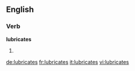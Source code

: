 ==English==

===Verb===
'''lubricates'''

# {{third-person singular of|[[lubricate]]}}

[[de:lubricates]]
[[fr:lubricates]]
[[it:lubricates]]
[[vi:lubricates]]